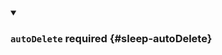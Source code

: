 


<details className="config-field" data-expandable="true" open>
<summary>

### `autoDelete` <span className="config-field-required" data-required="false">required</span> <span className="config-field-type"></span> <span className="config-field-default"></span> <span className="config-field-enum"></span> {#sleep-autoDelete}



</summary>

<PartialAutodeletereference />


</details>

